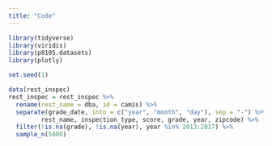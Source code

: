 ```yaml
---
title: "Code"
---
```


```r
library(tidyverse)
library(viridis)
library(p8105.datasets)
library(plotly)
```

```r
set.seed(1)

data(rest_inspec)
rest_inspec = rest_inspec %>% 
  rename(rest_name = dba, id = camis) %>% 
  separate(grade_date, into = c("year", "month", "day"), sep = "-") %>% select(action, boro, id, critical_flag, cuisine_description,
         rest_name, inspection_type, score, grade, year, zipcode) %>%
  filter(!is.na(grade), !is.na(year), year %in% 2013:2017) %>% 
  sample_n(5000)
```
